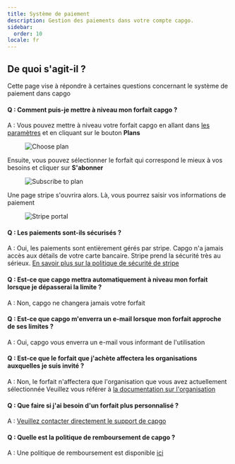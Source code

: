 ```yaml
---
title: Système de paiement
description: Gestion des paiements dans votre compte capgo.
sidebar:
  order: 10
locale: fr
---
```


## De quoi s'agit-il ?

Cette page vise à répondre à certaines questions concernant le système de paiement dans capgo

#### Q : Comment puis-je mettre à niveau mon forfait capgo ?
A : Vous pouvez mettre à niveau votre forfait capgo en allant dans [les paramètres](/docs/webapp/settings/#how-to-get-to-the-settings-page) et en cliquant sur le bouton **Plans**

<figure><img src="/plans-button.webp" alt="Choose plan" /><figcaption></figcaption></figure>

Ensuite, vous pouvez sélectionner le forfait qui correspond le mieux à vos besoins et cliquer sur **S'abonner**

<figure><img src="/plans-subscribe.webp" alt="Subscribe to plan" /><figcaption></figcaption></figure>

Une page stripe s'ouvrira alors. Là, vous pourrez saisir vos informations de paiement

<figure><img src="/plans-stripe.webp" alt="Stripe portal" /><figcaption></figcaption></figure>

#### Q : Les paiements sont-ils sécurisés ?
A : Oui, les paiements sont entièrement gérés par stripe. Capgo n'a jamais accès aux détails de votre carte bancaire. Stripe prend la sécurité très au sérieux. [En savoir plus sur la politique de sécurité de stripe](https://stripecom/docs/security/)

#### Q : Est-ce que capgo mettra automatiquement à niveau mon forfait lorsque je dépasserai la limite ?
A : Non, capgo ne changera jamais votre forfait

#### Q : Est-ce que capgo m'enverra un e-mail lorsque mon forfait approche de ses limites ?
A : Oui, capgo vous enverra un e-mail vous informant de l'utilisation

#### Q : Est-ce que le forfait que j'achète affectera les organisations auxquelles je suis invité ?
A : Non, le forfait n'affectera que l'organisation que vous avez actuellement sélectionnée
Veuillez vous référer à [la documentation sur l'organisation](/docs/webapp/organization-system/#q-how-is-billing-done-within-orgs)

#### Q : Que faire si j'ai besoin d'un forfait plus personnalisé ?
A : [Veuillez contacter directement le support de capgo](/docs/getting-help#support-by-chat)

#### Q : Quelle est la politique de remboursement de capgo ?
A : Une politique de remboursement est disponible [ici](https://capgo.app/return/)
